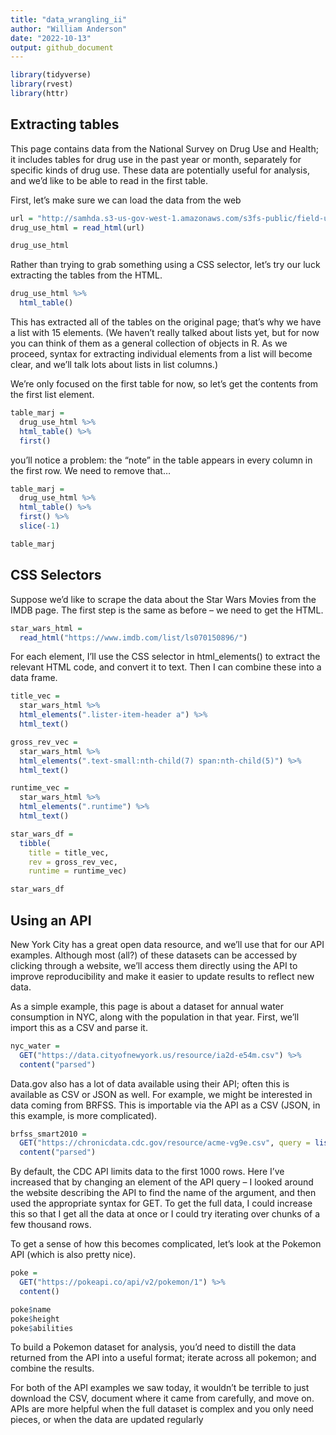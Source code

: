 ```yaml
---
title: "data_wrangling_ii"
author: "William Anderson"
date: "2022-10-13"
output: github_document
---
```


```r
library(tidyverse)
library(rvest)
library(httr)

```


## Extracting tables

This page contains data from the National Survey on Drug Use and Health; it includes tables for drug use in the past year or month, separately for specific kinds of drug use. These data are potentially useful for analysis, and we’d like to be able to read in the first table.

First, let’s make sure we can load the data from the web

```r
url = "http://samhda.s3-us-gov-west-1.amazonaws.com/s3fs-public/field-uploads/2k15StateFiles/NSDUHsaeShortTermCHG2015.htm"
drug_use_html = read_html(url)

drug_use_html
```

Rather than trying to grab something using a CSS selector, let’s try our luck extracting the tables from the HTML.

```r
drug_use_html %>%
  html_table()
```

This has extracted all of the tables on the original page; that’s why we have a list with 15 elements. (We haven’t really talked about lists yet, but for now you can think of them as a general collection of objects in R. As we proceed, syntax for extracting individual elements from a list will become clear, and we’ll talk lots about lists in list columns.)

We’re only focused on the first table for now, so let’s get the contents from the first list element.

```r
table_marj = 
  drug_use_html %>%
  html_table() %>%
  first()
```

you’ll notice a problem: the “note” in the table appears in every column in the first row. We need to remove that…

```r
table_marj = 
  drug_use_html %>%
  html_table() %>%
  first() %>%
  slice(-1)

table_marj
```


## CSS Selectors

Suppose we’d like to scrape the data about the Star Wars Movies from the IMDB page. The first step is the same as before – we need to get the HTML.

```r
star_wars_html = 
  read_html("https://www.imdb.com/list/ls070150896/")
```

For each element, I’ll use the CSS selector in html_elements() to extract the relevant HTML code, and convert it to text. Then I can combine these into a data frame.

```r
title_vec = 
  star_wars_html %>%
  html_elements(".lister-item-header a") %>%
  html_text()

gross_rev_vec = 
  star_wars_html %>%
  html_elements(".text-small:nth-child(7) span:nth-child(5)") %>%
  html_text()

runtime_vec = 
  star_wars_html %>%
  html_elements(".runtime") %>%
  html_text()

star_wars_df = 
  tibble(
    title = title_vec,
    rev = gross_rev_vec,
    runtime = runtime_vec)

star_wars_df
```

## Using an API

New York City has a great open data resource, and we’ll use that for our API examples. Although most (all?) of these datasets can be accessed by clicking through a website, we’ll access them directly using the API to improve reproducibility and make it easier to update results to reflect new data.

As a simple example, this page is about a dataset for annual water consumption in NYC, along with the population in that year. First, we’ll import this as a CSV and parse it.

```r
nyc_water = 
  GET("https://data.cityofnewyork.us/resource/ia2d-e54m.csv") %>%
  content("parsed")
```

Data.gov also has a lot of data available using their API; often this is available as CSV or JSON as well. For example, we might be interested in data coming from BRFSS. This is importable via the API as a CSV (JSON, in this example, is more complicated).

```r
brfss_smart2010 = 
  GET("https://chronicdata.cdc.gov/resource/acme-vg9e.csv", query = list("$limit" = 5000)) %>%
  content("parsed")
```

By default, the CDC API limits data to the first 1000 rows. Here I’ve increased that by changing an element of the API query – I looked around the website describing the API to find the name of the argument, and then used the appropriate syntax for GET. To get the full data, I could increase this so that I get all the data at once or I could try iterating over chunks of a few thousand rows.

To get a sense of how this becomes complicated, let’s look at the Pokemon API (which is also pretty nice).

```r
poke = 
  GET("https://pokeapi.co/api/v2/pokemon/1") %>%
  content()

poke$name
poke$height
poke$abilities
```

To build a Pokemon dataset for analysis, you’d need to distill the data returned from the API into a useful format; iterate across all pokemon; and combine the results.

For both of the API examples we saw today, it wouldn’t be terrible to just download the CSV, document where it came from carefully, and move on. APIs are more helpful when the full dataset is complex and you only need pieces, or when the data are updated regularly
